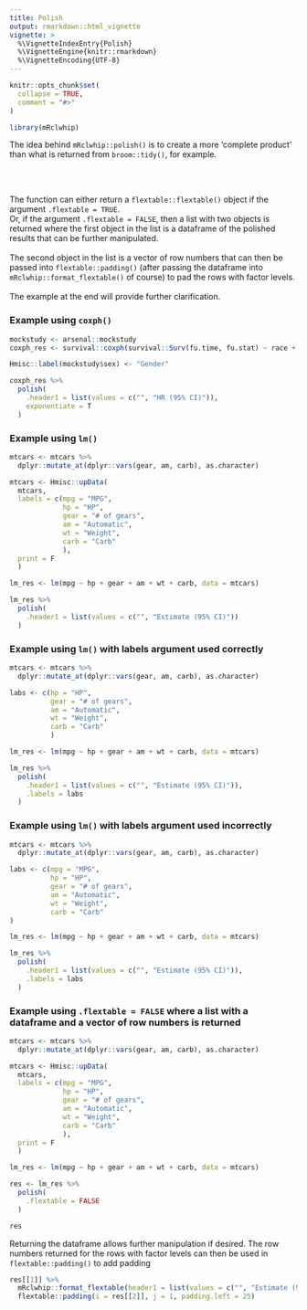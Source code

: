 ```yaml
---
title: Polish
output: rmarkdown::html_vignette
vignette: >
  %\VignetteIndexEntry{Polish}
  %\VignetteEngine{knitr::rmarkdown}
  %\VignetteEncoding{UTF-8}
---
```


```r
knitr::opts_chunk$set(
  collapse = TRUE,
  comment = "#>"
)
```

```r
library(mRclwhip)
```

The idea behind ```mRclwhip::polish()``` is to create a more 'complete product' than what is returned
from ```broom::tidy()```, for example.  

<br> <br>

The function can either return a ```flextable::flextable()``` object if the argument
```.flextable = TRUE```. 
<br>
Or, if the argument ```.flextable = FALSE```, then a list with two objects is returned where the first
object in the list is a dataframe of the polished results that can be further manipulated.  
<br>
The second object in the list is a vector of row numbers that can then be passed into
```flextable::padding()``` (after passing the dataframe into ```mRclwhip::format_flextable()``` of course)
to pad the rows with factor levels.  
<br>
The example at the end will provide further clarification.


### Example using ```coxph()```
```r
mockstudy <- arsenal::mockstudy
coxph_res <- survival::coxph(survival::Surv(fu.time, fu.stat) ~ race + sex + bmi, data = mockstudy)

Hmisc::label(mockstudy$sex) <- "Gender"

coxph_res %>%
  polish(
    .header1 = list(values = c("", "HR (95% CI)")),
    exponentiate = T
  )
```
  

### Example using ```lm()```
```r
mtcars <- mtcars %>%
  dplyr::mutate_at(dplyr::vars(gear, am, carb), as.character)

mtcars <- Hmisc::upData(
  mtcars,
  labels = c(mpg = "MPG",
             hp = "HP",
             gear = "# of gears",
             am = "Automatic",
             wt = "Weight",
             carb = "Carb"
             ),
  print = F
  )

lm_res <- lm(mpg ~ hp + gear + am + wt + carb, data = mtcars)

lm_res %>%
  polish(
    .header1 = list(values = c("", "Estimate (95% CI)"))
  )
```
  

### Example using ```lm()``` with labels argument used correctly
```r
mtcars <- mtcars %>%
  dplyr::mutate_at(dplyr::vars(gear, am, carb), as.character)

labs <- c(hp = "HP",
          gear = "# of gears",
          am = "Automatic",
          wt = "Weight",
          carb = "Carb"
          )

lm_res <- lm(mpg ~ hp + gear + am + wt + carb, data = mtcars)

lm_res %>%
  polish(
    .header1 = list(values = c("", "Estimate (95% CI)")),
    .labels = labs
  )
```
  

### Example using ```lm()``` with labels argument used incorrectly
```r
mtcars <- mtcars %>%
  dplyr::mutate_at(dplyr::vars(gear, am, carb), as.character)

labs <- c(mpg = "MPG",
          hp = "HP",
          gear = "# of gears",
          am = "Automatic",
          wt = "Weight",
          carb = "Carb"
)

lm_res <- lm(mpg ~ hp + gear + am + wt + carb, data = mtcars)

lm_res %>%
  polish(
    .header1 = list(values = c("", "Estimate (95% CI)")),
    .labels = labs
  )
```
  

### Example using ```.flextable = FALSE``` where a list with a dataframe and a vector of row numbers is returned
```r
mtcars <- mtcars %>%
  dplyr::mutate_at(dplyr::vars(gear, am, carb), as.character)

mtcars <- Hmisc::upData(
  mtcars,
  labels = c(mpg = "MPG",
             hp = "HP",
             gear = "# of gears",
             am = "Automatic",
             wt = "Weight",
             carb = "Carb"
             ),
  print = F
  )

lm_res <- lm(mpg ~ hp + gear + am + wt + carb, data = mtcars)

res <- lm_res %>%
  polish(
    .flextable = FALSE
  )

res
```
  

Returning the dataframe allows further manipulation if desired. The row numbers returned for the
rows with factor levels can then be used in ```flextable::padding()``` to add padding
```r
res[[1]] %>% 
  mRclwhip::format_flextable(header1 = list(values = c("", "Estimate (95% CI)"))) %>% 
  flextable::padding(i = res[[2]], j = 1, padding.left = 25)
```
